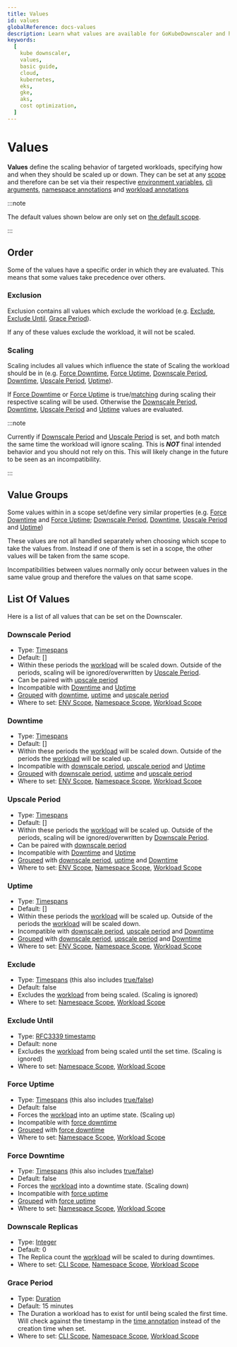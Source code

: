```yaml
---
title: Values
id: values
globalReference: docs-values
description: Learn what values are available for GoKubeDownscaler and how to use them
keywords:
  [
    kube downscaler,
    values,
    basic guide,
    cloud,
    kubernetes,
    eks,
    gke,
    aks,
    cost optimization,
  ]
---
```


# Values

**Values** define the scaling behavior of targeted workloads, specifying how and when they should be scaled up or
down.
They can be set at any [scope](ref:docs-scopes) and therefore can be set via their respective
[environment variables](ref:docs-env-scope), [cli arguments](ref:docs-cli-scope),
[namespace annotations](ref:docs-namespace-scope) and [workload annotations](ref:docs-workload-scope)

:::note

The default values shown below are only set on [the default scope](ref:docs-default-scope).

:::

## Order

Some of the values have a specific order in which they are evaluated.
This means that some values take precedence over others.

### Exclusion

Exclusion contains all values which exclude the workload (e.g. [Exclude](#exclude), [Exclude Until](#exclude-until), [Grace Period](#grace-period)).

If any of these values exclude the workload, it will not be scaled.

### Scaling

Scaling includes all values which influence the state of Scaling the workload should be in
(e.g. [Force Downtime](#force-downtime), [Force Uptime](#force-uptime), [Downscale Period](#downscale-period),
[Downtime](#downtime), [Upscale Period](#upscale-period), [Uptime](#uptime)).

If [Force Downtime](#force-downtime) or [Force Uptime](#force-uptime) is
true/[matching](ref:docs-timespans) during scaling their respective scaling will be used.
Otherwise the [Downscale Period](#downscale-period), [Downtime](#downtime),
[Upscale Period](#upscale-period) and [Uptime](#uptime) values are evaluated.

:::note

Currently if [Downscale Period](#downscale-period) and [Upscale Period](#upscale-period) is set,
and both match the same time the workload will ignore scaling.
This is _**NOT**_ final intended behavior and you should not rely on this.
This will likely change in the future to be seen as an incompatibility.

:::

## Value Groups

Some values within in a scope set/define very similar properties (e.g. [Force Downtime](#force-downtime)
and [Force Uptime](#force-uptime); [Downscale Period](#downscale-period),
[Downtime](#downtime), [Upscale Period](#upscale-period) and [Uptime](#uptime))

These values are not all handled separately when choosing which scope to take the values from.
Instead if one of them is set in a scope, the other values will be taken from the same scope.

Incompatibilities between values normally only occur between values in the same value group and therefore the values on that same scope.

## List Of Values

Here is a list of all values that can be set on the Downscaler.

### Downscale Period

- Type: [Timespans](ref:docs-timespans)
- Default: []
- Within these periods the [workload](ref:docs-workload-types) will be scaled down.
  Outside of the periods, scaling will be ignored/overwritten by [Upscale Period](#upscale-period).
- Can be paired with [upscale period](#upscale-period)
- Incompatible with [Downtime](#downtime) and [Uptime](#uptime)
- [Grouped](#value-groups) with [downtime](#downtime),
  [uptime](#uptime) and [upscale period](#upscale-period)
- Where to set: [ENV Scope](ref:docs-env-scope#values), [Namespace Scope](ref:docs-namespace-scope#values),
  [Workload Scope](ref:docs-workload-scope#values)

### Downtime

- Type: [Timespans](ref:docs-timespans)
- Default: []
- Within these periods the [workload](ref:docs-workload-types) will be scaled down.
  Outside of the periods the [workload](ref:docs-workload-types) will be scaled up.
- Incompatible with [downscale period](#downscale-period), [upscale period](#upscale-period) and [Uptime](#uptime)
- [Grouped](#value-groups) with [downscale period](#downscale-period),
  [uptime](#uptime) and [upscale period](#upscale-period)
- Where to set: [ENV Scope](ref:docs-env-scope#values), [Namespace Scope](ref:docs-namespace-scope#values),
  [Workload Scope](ref:docs-workload-scope#values)

### Upscale Period

- Type: [Timespans](ref:docs-timespans)
- Default: []
- Within these periods the [workload](ref:docs-workload-types) will be scaled up.
  Outside of the periods, scaling will be ignored/overwritten by [Downscale Period](#downscale-period).
- Can be paired with [downscale period](#downscale-period)
- Incompatible with [Downtime](#downtime) and [Uptime](#uptime)
- [Grouped](#value-groups) with [downscale period](#downscale-period),
  [uptime](#uptime) and [Downtime](#downtime)
- Where to set: [ENV Scope](ref:docs-env-scope#values), [Namespace Scope](ref:docs-namespace-scope#values),
  [Workload Scope](ref:docs-workload-scope#values)

### Uptime

- Type: [Timespans](ref:docs-timespans)
- Default: []
- Within these periods the [workload](ref:docs-workload-types) will be scaled up.
  Outside of the periods the [workload](ref:docs-workload-types) will be scaled down.
- Incompatible with [downscale period](#downscale-period), [upscale period](#upscale-period) and [Downtime](#downtime)
- [Grouped](#value-groups) with [downscale period](#downscale-period),
  [upscale period](#upscale-period) and [Downtime](#downtime)
- Where to set: [ENV Scope](ref:docs-env-scope#values), [Namespace Scope](ref:docs-namespace-scope#values),
  [Workload Scope](ref:docs-workload-scope#values)

### Exclude

- Type: [Timespans](ref:docs-timespans) (this also includes [true/false](ref:docs-timespans#alwaysnevertruefalse))
- Default: false
- Excludes the [workload](ref:docs-workload-types) from being scaled. (Scaling is ignored)
- Where to set: [Namespace Scope](ref:docs-namespace-scope#values), [Workload Scope](ref:docs-workload-scope#values)

### Exclude Until

- Type: [RFC3339 timestamp](https://datatracker.ietf.org/doc/html/rfc3339)
- Default: none
- Excludes the [workload](ref:docs-workload-types) from being scaled until the set time. (Scaling is ignored)
- Where to set: [Namespace Scope](ref:docs-namespace-scope#values), [Workload Scope](ref:docs-workload-scope#values)

### Force Uptime

- Type: [Timespans](ref:docs-timespans) (this also includes [true/false](ref:docs-timespans#alwaysnevertruefalse))
- Default: false
- Forces the [workload](ref:docs-workload-types) into an uptime state. (Scaling up)
- Incompatible with [force downtime](#force-downtime)
- [Grouped](#value-groups) with [force downtime](#force-downtime)
- Where to set: [Namespace Scope](ref:docs-namespace-scope#values), [Workload Scope](ref:docs-workload-scope#values)

### Force Downtime

- Type: [Timespans](ref:docs-timespans) (this also includes [true/false](ref:docs-timespans#alwaysnevertruefalse))
- Default: false
- Forces the [workload](ref:docs-workload-types) into a downtime state. (Scaling down)
- Incompatible with [force uptime](#force-uptime)
- [Grouped](#value-groups) with [force uptime](#force-uptime)
- Where to set: [Namespace Scope](ref:docs-namespace-scope#values), [Workload Scope](ref:docs-workload-scope#values)

### Downscale Replicas

- Type: [Integer](https://en.wikipedia.org/wiki/Integer)
- Default: 0
- The Replica count the [workload](ref:docs-workload-types) will be scaled to during downtimes.
- Where to set: [CLI Scope](ref:docs-cli-scope#values), [Namespace Scope](ref:docs-namespace-scope#values),
  [Workload Scope](ref:docs-workload-scope#values)

### Grace Period

- Type: [Duration](ref:docs-duration)
- Default: 15 minutes
- The Duration a workload has to exist for until being scaled the first time.
  Will check against the timestamp in the [time annotation](ref:docs-runtime-configuration#time-annotation)
  instead of the creation time when set.
- Where to set: [CLI Scope](ref:docs-cli-scope#values), [Namespace Scope](ref:docs-namespace-scope#values),
  [Workload Scope](ref:docs-workload-scope#values)
